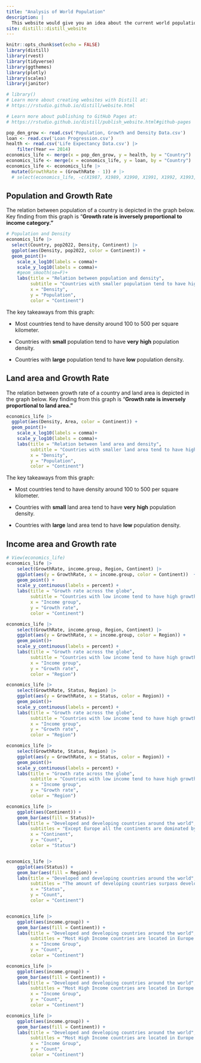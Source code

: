 ```yaml
---
title: "Analysis of World Population"
description: |
  This website would give you an idea about the current world population and different indices based upon population.
site: distill::distill_website
---
```


```r
knitr::opts_chunk$set(echo = FALSE)
library(distill)
library(rvest)
library(tidyverse)
library(ggthemes)
library(plotly)
library(scales)
library(janitor)

# library()
# Learn more about creating websites with Distill at:
# https://rstudio.github.io/distill/website.html

# Learn more about publishing to GitHub Pages at:
# https://rstudio.github.io/distill/publish_website.html#github-pages

pop_den_grow <- read.csv('Population, Growth and Density Data.csv')
loan <- read.csv('Loan Progression.csv')
health <- read.csv('Life Expectancy Data.csv') |>
    filter(Year == 2014)
economics_life <- merge(x = pop_den_grow, y = health, by = "Country")
economics_life <- merge(x = economics_life, y = loan, by = "Country")
economics_life <- economics_life |>
  mutate(GrowthRate = (GrowthRate - 1)) # |>
  # select(economics_life, -c(X1987, X1989, X1990, X1991, X1992, X1993, X1994, X1995, X1996, X1997, X1998, X1999, X2000, X2001, X2002, X2003, X2004, X2005, X2006, X2007, X2008, X2009, X2010, X2011, X2012, X2013, X2014, X2015, X2016, X2017, X2018, X2019, X2020))

```

## Population and Growth Rate

The relation between population of a country is depicted in the graph below. Key finding from this graph is "**Growth rate is inversely proportional to income category."**

```r

# Population and Density
economics_life |>
  select(Country, pop2022, Density, Continent) |>
  ggplot(aes(Density, pop2022, color = Continent)) +
  geom_point()+
    scale_x_log10(labels = comma)+
    scale_y_log10(labels = comma)+
    #geom_smooth(se=F)+
    labs(title = "Relation between population and density",
         subtitle = "Countries with smaller population tend to have higher population density",
         x = "Density",
         y = "Population",
         color = "Continent")

```

The key takeaways from this graph:

-   Most countries tend to have density around 100 to 500 per square kilometer.

-   Countries with **small** population tend to have **very** **high** population density.

-   Countries with **large** population tend to have **low** population density.

## Land area and Growth Rate

The relation between growth rate of a country and land area is depicted in the graph below. Key finding from this graph is "**Growth rate is inversely proportional to land area."**

```r
economics_life |>
  ggplot(aes(Density, Area, color = Continent)) +
  geom_point()+
    scale_x_log10(labels = comma)+
    scale_y_log10(labels = comma)+
    labs(title = "Relation between land area and density",
         subtitle = "Countries with smaller land area tend to have higher population density",
         x = "Density",
         y = "Population",
         color = "Continent")

```

The key takeaways from this graph:

-   Most countries tend to have density around 100 to 500 per square kilometer.

-   Countries with **small** land area tend to have **very** **high** population density.

-   Countries with **large** land area tend to have **low** population density.

## Income area and Growth rate

```r
# View(economics_life)
economics_life |>
    select(GrowthRate, income.group, Region, Continent) |>
    ggplot(aes(y = GrowthRate, x = income.group, color = Continent))  +
    geom_point() +
    scale_y_continuous(labels = percent) +
    labs(title = "Growth rate across the globe",
         subtitle = "Countries with low income tend to have high growth rate",
         x = "Income group",
         y = "Growth rate",
         color = "Continent")
```

```r

economics_life |>
    select(GrowthRate, income.group, Region, Continent) |>
    ggplot(aes(y = GrowthRate, x = income.group, color = Region)) +
    geom_point()+
    scale_y_continuous(labels = percent) +
    labs(title = "Growth rate across the globe",
         subtitle = "Countries with low income tend to have high growth rate",
         x = "Income group",
         y = "Growth rate",
         color = "Region")
```

```r

economics_life |>
    select(GrowthRate, Status, Region) |>
    ggplot(aes(y = GrowthRate, x = Status, color = Region)) +
    geom_point()+
    scale_y_continuous(labels = percent) +
    labs(title = "Growth rate across the globe",
         subtitle = "Countries with low income tend to have high growth rate",
         x = "Income group",
         y = "Growth rate",
         color = "Region")
```

```r

economics_life |>
    select(GrowthRate, Status, Region) |>
    ggplot(aes(y = GrowthRate, x = Status, color = Region)) +
    geom_point()+
    scale_y_continuous(labels = percent) +
    labs(title = "Growth rate across the globe",
         subtitle = "Countries with low income tend to have high growth rate",
         x = "Income group",
         y = "Growth rate",
         color = "Region")

```

```r

economics_life |>
    ggplot(aes(Continent)) +
    geom_bar(aes(fill = Status))+
    labs(title = "Developed and developing countries around the world",
         subtitles = "Except Europe all the continents are dominated by developing countries",
         x = "Continent",
         y = "Count",
         color = "Status")


economics_life |>
    ggplot(aes(Status)) +
    geom_bar(aes(fill = Region)) +
    labs(title = "Developed and developing countries around the world",
         subtitles = "The amount of developing countries surpass developed countries by landslide",
         x = "Status",
         y = "Count",
         color = "Continent")


economics_life |>
    ggplot(aes(income.group)) +
    geom_bar(aes(fill = Continent)) +
    labs(title = "Developed and developing countries around the world",
         subtitles = "Most High Income countries are located in Europe and most low income are in Africe, and Middle earners are extremelty diverse",
         x = "Income Group",
         y = "Count",
         color = "Continent")
```

```r

economics_life |>
    ggplot(aes(income.group)) +
    geom_bar(aes(fill = Continent)) +
    labs(title = "Developed and developing countries around the world",
         subtitles = "Most High Income countries are located in Europe and most low income are in Africe, and Middle earners are extremelty diverse",
         x = "Income Group",
         y = "Count",
         color = "Continent")
```

```r

economics_life |>
    ggplot(aes(income.group)) +
    geom_bar(aes(fill = Continent)) +
    labs(title = "Developed and developing countries around the world",
         subtitles = "Most High Income countries are located in Europe and most low income are in Africe, and Middle earners are extremelty diverse",
         x = "Income Group",
         y = "Count",
         color = "Continent")
```

